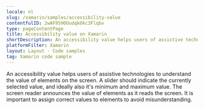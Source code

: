 ```yaml
---
locale: nl
slug: /xamarin/samples/accessibility-value
contentfulID: 2wAF959OOudqkOkc3Flqbv
type: pageContentPage
title: Accessibility value on Xamarin
shortDescription: An accessibility value helps users of assistive technologies to understand the value of elements on the screen.
platformFilter: Xamarin
layout: Layout - Code samples
tag: Xamarin code sample
---
```


An accessibility value helps users of assistive technologies to understand the value of elements on the screen. A slider should indicate the currently selected value, and ideally also it's minimum and maximum value. The screen reader announces the value of elements as it reads the screen. It is important to assign correct values to elements to avoid misunderstanding.

<CodeSample id="accessibility-value" locale="nl" platform="xamarin"/>
